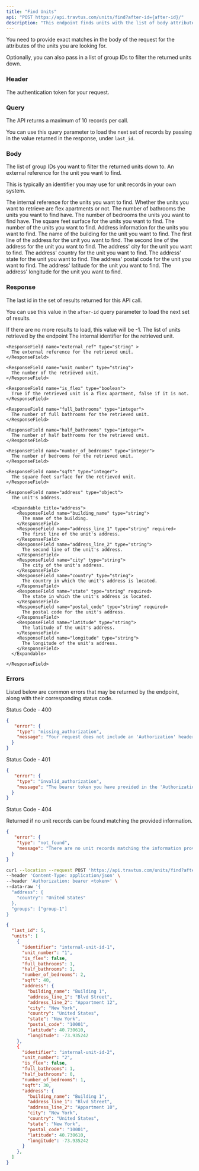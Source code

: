 ```yaml
---
title: "Find Units"
api: "POST https://api.travtus.com/units/find?after-id={after-id}/"
description: "This endpoint finds units with the list of body attributes passed to it."
---
```


You need to provide exact matches in the body of the request for the attributes of the units you are looking for.

Optionally, you can also pass in a list of group IDs to filter the returned units down.

### Header

<ParamField header="Auhtorization" type="string" default="none" required>
  The authentication token for your request.
</ParamField>

### Query

<ParamField query="after-id" type="string" default="1">
  The API returns a maximum of 10 records per call.
  
  You can use this query parameter to load the next set of records by passing in the value returned in the response, under `last_id`.
</ParamField>

### Body

<ParamField body="groups" type="[string]" default="none">
  The list of group IDs you want to filter the returned units down to.
</ParamField>

<ParamField body="external_ref" type="string" default="none">
  An external reference for the unit you want to find.
  
  This is typically an identifier you may use for unit records in your own system.
</ParamField>

<ParamField body="identifier" type="string" default="none">
  The internal reference for the units you want to find.
</ParamField>

<ParamField body="has_flex_wall" type="boolean" default="none">
  Whether the units you want to retrieve are flex apartments or not.
</ParamField>

<ParamField body="number_of_bathrooms" type="integer" default="none">
  The number of bathrooms the units you want to find have.
</ParamField>

<ParamField body="number_of_bedrooms" type="integer" default="none">
  The number of bedrooms the units you want to find have.
</ParamField>

<ParamField body="sqft" type="integer" default="none">
  The square feet surface for the units you want to find.
</ParamField>

<ParamField body="unit_number" type="string" default="none">
  The number of the units you want to find.
</ParamField>

<ParamField body="address" type="object" default="none">
  Address information for the units you want to find.
  <Expandable tilte="address">
    <ParamField body="building_name" type="string">
      The name of the building for the unit you want to find.
    </ParamField>
    <ParamField body="address_line_1" type="string">
      The first line of the address for the unit you want to find.
    </ParamField>
    <ParamField body="address_line_2" type="string">
      The second line of the address for the unit you want to find.
    </ParamField>
    <ParamField body="city" type="string">
      The address' city for the unit you want to find.
    </ParamField>
    <ParamField body="country" type="string">
      The address' country for the unit you want to find.
    </ParamField>
    <ParamField body="state" type="string">
      The address' state for the unit you want to find.
    </ParamField>
    <ParamField body="postal_code" type="string">
      The address' postal code for the unit you want to find.
    </ParamField>
    <ParamField body="latitude" type="float">
      The address' latitude for the unit you want to find.
    </ParamField>
    <ParamField body="longitude" type="float">
      The address' longitude for the unit you want to find.
    </ParamField>
  </Expandable>
</ParamField>

### Response

<ResponseField name="last_id" type="integer">
  The last id in the set of results returned for this API call.

  You can use this value in the `after-id` query parameter to load the next set of results.

  If there are no more results to load, this value will be -1.
</ResponseField>
<ResponseField name="units" type="[object]">
  The list of units retrieved by the endpoint
  <Expandable title="unit">
    <ResponseField name="identifier" type="string">
      The internal identifier for the retrieved unit.
    </ResponseField>

    <ResponseField name="external_ref" type="string" >
      The external reference for the retrieved unit.
    </ResponseField>

    <ResponseField name="unit_number" type="string">
      The number of the retrieved unit.
    </ResponseField>

    <ResponseField name="is_flex" type="boolean">
      True if the retrieved unit is a flex apartment, false if it is not.
    </ResponseField>

    <ResponseField name="full_bathrooms" type="integer">
      The number of full bathrooms for the retrieved unit.
    </ResponseField>

    <ResponseField name="half_bathrooms" type="integer">
      The number of half bathrooms for the retrieved unit.
    </ResponseField>

    <ResponseField name="number_of_bedrooms" type="integer">
      The number of bedrooms for the retrieved unit.
    </ResponseField>

    <ResponseField name="sqft" type="integer">
      The square feet surface for the retrieved unit.
    </ResponseField>

    <ResponseField name="address" type="object">
      The unit's address.

      <Expandable title="address">
        <ResponseField name="building_name" type="string">
          The name of the building.
        </ResponseField>
        <ResponseField name="address_line_1" type="string" required>
          The first line of the unit's address.
        </ResponseField>
        <ResponseField name="address_line_2" type="string">
          The second line of the unit's address.
        </ResponseField>
        <ResponseField name="city" type="string">
          The city of the unit's address.
        </ResponseField>
        <ResponseField name="country" type="string">
          The country in which the unit's address is located.
        </ResponseField>
        <ResponseField name="state" type="string" required>
          The state in which the unit's address is located.
        </ResponseField>
        <ResponseField name="postal_code" type="string" required>
          The postal code for the unit's address.
        </ResponseField>
        <ResponseField name="latitude" type="string">
          The latitude of the unit's address.
        </ResponseField>
        <ResponseField name="longitude" type="string">
          The longitude of the unit's address.
        </ResponseField>
      </Expandable>

    </ResponseField>
  </Expandable>
</ResponseField>

### Errors

Listed below are common errors that may be returned by the endpoint, along with their corresponding status code.

Status Code - 400
```json Missing Authorization header
{
   "error": {
    "type": "missing_authorization",
    "message": "Your request does not include an 'Authorization' header with a bearer token for your account."
  }
}
```

Status Code - 401
```json Invalid/Expired Authorization header bearer token value
{
   "error": {
    "type": "invalid_authorization",
    "message": "The bearer token you have provided in the 'Authorization' header is invalid."
  }
}

```

Status Code - 404

Returned if no unit records can be found matching the provided information.
```json No unit records found for the provided parameters
{
   "error": {
    "type": "not_found",
    "message": "There are no unit records matching the information provided."
  }
}

```

<RequestExample>

```bash Example Request
curl --location --request POST 'https://api.travtus.com/units/find?after-id=1/' \
--header 'Content-Type: application/json' \
--header 'Authorization: bearer <token>' \
--data-raw '{
  "address": {
    "country": "United States"
  },
  "groups": ["group-1"]
}
```

</RequestExample>

<ResponseExample>

```json Response
{
  "last_id": 5,
  "units": [
    {
      "identifier": "internal-unit-id-1",
      "unit_number": "1",
      "is_flex": false,
      "full_bathrooms": 1,
      "half_bathrooms": 1,
      "number_of_bedrooms": 2,
      "sqft": 40,
      "address": {
        "building_name": "Building 1",
        "address_line_1": "Blvd Street",
        "address_line_2": "Appartment 12",
        "city": "New York",
        "country": "United States",
        "state": "New York",
        "postal_code": "10001",
        "latitude": 40.730610,
        "longitude": -73.935242
    },
    {
      "identifier": "internal-unit-id-2",
      "unit_number": "2",
      "is_flex": false,
      "full_bathrooms": 1,
      "half_bathrooms": 0,
      "number_of_bedrooms": 1,
      "sqft": 30,
      "address": {
        "building_name": "Building 1",
        "address_line_1": "Blvd Street",
        "address_line_2": "Appartment 10",
        "city": "New York",
        "country": "United States",
        "state": "New York",
        "postal_code": "10001",
        "latitude": 40.730610,
        "longitude": -73.935242
      }
    },
  ]
}
```

</ResponseExample>


